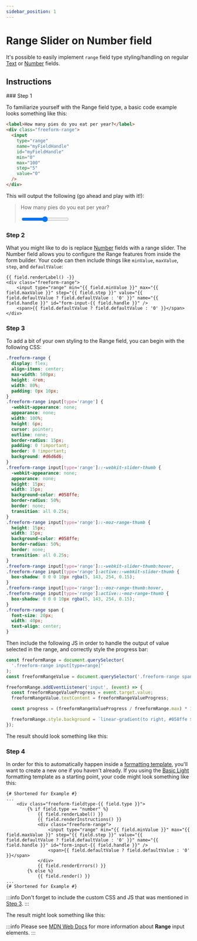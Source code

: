 ```yaml
---
sidebar_position: 1
---
```




# Range Slider on Number field

It's possible to easily implement `range` field type styling/handling on regular [Text](../../forms/fields/#text) or [Number](../../forms/fields/#number) fields.

## Instructions

<VerticalStepWrapper>
<StepMarkdown>
### Step 1

To familiarize yourself with the Range field type, a basic code example looks something like this:

```html showLineNumbers
<label>How many pies do you eat per year?</label>
<div class="freeform-range">
  <input
    type="range"
    name="myFieldHandle"
    id="myFieldHandle"
    min="0"
    max="100"
    step="5"
    value="0"
  />
</div>
```

This will output the following (go ahead and play with it!):

<blockquote className="text-sm font-italic rounded-md p-4 mb-7 form-styling">
  <p className="text-blue-500 mb-2">How many pies do you eat per year?</p>
  <input
    type="range"
    min="0"
    max="100"
    step="5"
    defaultValue="0"
    class="w-full h-2 bg-gray-200 rounded-lg appearance-none cursor-pointer dark:bg-gray-700"
  />
</blockquote>

</StepMarkdown>
<StepMarkdown>

### Step 2

What you might like to do is replace [Number](../../forms/fields/#number) fields with a range slider. The Number field allows you to configure the Range features from inside the form builder. Your code can then include things like `minValue`, `maxValue`, `step`, and `defaultValue`:

```twig showLineNumbers
{{ field.renderLabel() -}}
<div class="freeform-range">
    <input type="range" min="{{ field.minValue }}" max="{{ field.maxValue }}" step="{{ field.step }}" value="{{ field.defaultValue ? field.defaultValue : '0' }}" name="{{ field.handle }}" id="form-input-{{ field.handle }}" />
    <span>{{ field.defaultValue ? field.defaultValue : '0' }}</span>
</div>
```

</StepMarkdown>
<StepMarkdown>

### Step 3

To add a bit of your own styling to the Range field, you can begin with the following CSS:

```css showLineNumbers
.freeform-range {
  display: flex;
  align-items: center;
  max-width: 500px;
  height: 4rem;
  width: 80%;
  padding: 0px 10px;
}
.freeform-range input[type='range'] {
  -webkit-appearance: none;
  appearance: none;
  width: 100%;
  height: 6px;
  cursor: pointer;
  outline: none;
  border-radius: 15px;
  padding: 0 !important;
  border: 0 !important;
  background: #d6d6d6;
}
.freeform-range input[type='range']::-webkit-slider-thumb {
  -webkit-appearance: none;
  appearance: none;
  height: 15px;
  width: 15px;
  background-color: #058ffe;
  border-radius: 50%;
  border: none;
  transition: all 0.25s;
}
.freeform-range input[type='range']::-moz-range-thumb {
  height: 15px;
  width: 15px;
  background-color: #058ffe;
  border-radius: 50%;
  border: none;
  transition: all 0.25s;
}
.freeform-range input[type='range']::-webkit-slider-thumb:hover,
.freeform-range input[type='range']:active::-webkit-slider-thumb {
  box-shadow: 0 0 0 10px rgba(5, 143, 254, 0.15);
}
.freeform-range input[type='range']::-moz-range-thumb:hover,
.freeform-range input[type='range']:active::-moz-range-thumb {
  box-shadow: 0 0 0 10px rgba(5, 143, 254, 0.15);
}
.freeform-range span {
  font-size: 20px;
  width: 40px;
  text-align: center;
}
```

Then include the following JS in order to handle the output of value selected in the range, and correctly style the progress bar:

```js showLineNumbers
const freeformRange = document.querySelector(
  '.freeform-range input[type=range]'
);
const freeformRangeValue = document.querySelector('.freeform-range span');

freeformRange.addEventListener('input', (event) => {
  const freeformRangeValueProgress = event.target.value;
  freeformRangeValue.textContent = freeformRangeValueProgress;

  const progress = (freeformRangeValueProgress / freeformRange.max) * 100;

  freeformRange.style.background = `linear-gradient(to right, #058ffe ${progress}%, #d6d6d6 ${progress}%)`;
});
```

The result should look something like this:

<Photo scale={50} img={SliderLookPhoto} alt="Range Slider" />

</StepMarkdown>
<StepMarkdown>

### Step 4

In order for this to automatically happen inside a [formatting template](../../templates/formatting/), you'll want to create a new one if you haven't already. If you using the [Basic Light](../../templates/formatting/basic-light/) formatting template as a starting point, your code might look something like this:

```twig {4-11} showLineNumbers
{# Shortened for Example #}
...
    <div class="freeform-fieldtype-{{ field.type }}">
        {% if field.type == "number" %}
            {{ field.renderLabel() }}
            {{ field.renderInstructions() }}
            <div class="freeform-range">
                <input type="range" min="{{ field.minValue }}" max="{{ field.maxValue }}" step="{{ field.step }}" value="{{ field.defaultValue ? field.defaultValue : '0' }}" name="{{ field.handle }}" id="form-input-{{ field.handle }}" />
                <span>{{ field.defaultValue ? field.defaultValue : '0' }}</span>
            </div>
            {{ field.renderErrors() }}
        {% else %}
            {{ field.render() }}
...
{# Shortened for Example #}
```

:::info
Don't forget to include the custom CSS and JS that was mentioned in [Step 3](#step3).
:::

The result might look something like this:

<Photo img={SliderRangePhoto} alt="Range Slider" />

</StepMarkdown>

</VerticalStepWrapper>

:::info
Please see [MDN Web Docs](https://developer.mozilla.org/en-US/docs/Web/HTML/Element/input/range) for more information about **Range** input elements.
:::
